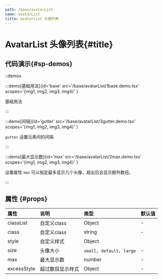 ```yaml
---
path: /base/avatarList
name: avatarList
title: AvatarList 头像列表
---
```


<div class="sys-ctx-main-left">

# AvatarList 头像列表\{#title\}

## 代码演示\{#sp-demos\}

::demos

:::demo[基础用法]{id='base' src='/base/avatarList/1base.demo.tsx' scopes='{img1, img2, img3, img4}' }

基础用法

:::


:::demo[间隔]{id='gutter' src='/base/avatarList/3gutter.demo.tsx' scopes='{img1, img2, img3, img4}' }

`gutter` 设置元素间的间隔

:::


:::demo[最大显示数]{id='max' src='/base/avatarList/2max.demo.tsx' scopes='{img1, img2, img3, img4}' }

设置属性 `max` 可以指定最多显示几个头像，超出后会显示额外数目。

:::

## 属性 \{#props\}

| 属性 | 说明 | 类型 | 默认值 |
| :--- | :---- | :--- | :--- |
|classList|自定义class|Object|-|
|class|自定义class|string|-|
|style|自定义样式|Object||
|size|头像大小|`small`、`default`、`large`|-|
|max|最大显示数|number|-|
|excessStyle|超过数目显示样式|Object|-|

</div>
